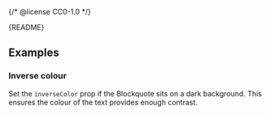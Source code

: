 {/* @license CC0-1.0 */}


<Meta of={BlockquoteStories} />

<Markdown>{README}</Markdown>

<Primary />

<Controls />

## Examples

### Inverse colour

Set the `inverseColor` prop if the Blockquote sits on a dark background.
This ensures the colour of the text provides enough contrast.

<Canvas of={BlockquoteStories.InvertedColor} />

